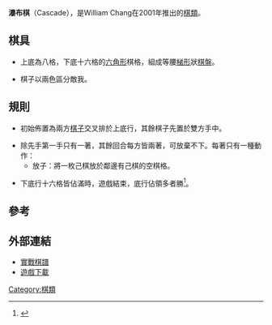 {{dead end|time=2017-08-11T09:38:16+00:00}}
'''瀑布棋'''（Cascade），是William Chang在2001年推出的[[棋類|棋類]]。

==棋具==

*上底為八格，下底十六格的[[六边形|六角形]]棋格，組成等腰[[梯形|梯形]]狀[[棋盤|棋盤]]。

*棋子以兩色區分敵我。

==規則==

*初始佈置為兩方[[圖版遊戲|棋子]]交叉排於上底行，其餘棋子先置於雙方手中。

*除先手第一手只有一著，其餘回合每方皆兩著，可放棄不下。每著只有一種動作：
**放子：將一枚己棋放於鄰邊有己棋的空棋格。

*下底行十六格皆佔滿時，遊戲結束，底行佔領多者勝<ref>{{Cite web |url=http://superdupergames.org/rules/cascades.pdf |title=Cascade |accessdate=2011-06-25 |archive-date=2011-08-15 |archive-url=https://web.archive.org/web/20110815185349/http://superdupergames.org/rules/cascades.pdf |dead-url=no }}</ref>。

==參考==
<div class="references-small">
<references/>
</div>

==外部連結==
* [http://superdupergames.org/main.html?page=listoldgames 實戰棋譜] {{Wayback|url=http://superdupergames.org/main.html?page=listoldgames |date=20160309014256 }}
* [http://www.zillions-of-games.com/cgi-bin/zilligames/submissions.cgi?do=show;id=210 遊戲下載] {{Wayback|url=http://www.zillions-of-games.com/cgi-bin/zilligames/submissions.cgi?do=show;id=210 |date=20170414163649 }}

[[Category:棋類|Category:棋類]]